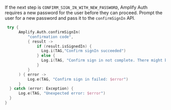 If the next step is `CONFIRM_SIGN_IN_WITH_NEW_PASSWORD`, Amplify Auth requires a new password for the user before they can proceed. Prompt the user for a new password and pass it to the `confirmSignIn` API.

<BlockSwitcher>

<Block name="Kotlin">

```kotlin
 try {
      Amplify.Auth.confirmSignIn(
          "confirmation code",
          { result ->
              if (result.isSignedIn) {
                Log.i(TAG,"Confirm signIn succeeded")
              } else {
                Log.i(TAG, "Confirm sign in not complete. There might be additional steps: ${result.nextStep}")
              }
          }
      ) { error ->
          Log.e(TAG, "Confirm sign in failed: $error")
      }
  } catch (error: Exception) {
      Log.e(TAG, "Unexpected error: $error")
  }
}
```

</Block>

</BlockSwitcher>
